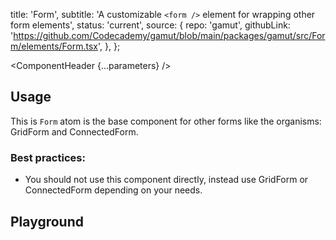 


  title: 'Form',
  subtitle:
    'A customizable `<form />` element for wrapping other form elements',
  status: 'current',
  source: {
    repo: 'gamut',
    githubLink:
      'https://github.com/Codecademy/gamut/blob/main/packages/gamut/src/Form/elements/Form.tsx',
  },
};

<Meta of={FormStories} />

<ComponentHeader {...parameters} />

## Usage

This is `Form` atom is the base component for other forms like the organisms: <LinkTo id='Organisms/GridForm'>GridForm</LinkTo> and <LinkTo id='Organisms/ConnectedForm'>ConnectedForm</LinkTo>.

### Best practices:

- You should not use this component directly, instead use <LinkTo id='Organisms/GridForm'>GridForm</LinkTo> or <LinkTo id='Organisms/ConnectedForm'>ConnectedForm</LinkTo> depending on your needs.

## Playground

<Canvas sourceState="shown" of={FormStories.Default} />

<Controls />
